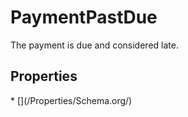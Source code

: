   
# PaymentPastDue

The payment is due and considered late.

## Properties

<Grid>
* [](/Properties/Schema.org/)
</Grid>

